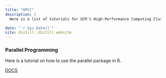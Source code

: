 ```yaml
---
title: "HPCC"
description: |
  Here is a list of tutorials for UCR's High-Performance Computing Cluster (HPCC).

date: "`r Sys.Date()`"
site: distill::distill_website
---
```


### Parallel Programming

Here is a tutorial on how to use the parallel package in R.

[DOCS](hpcc/parallel_notebook.nb.html)


